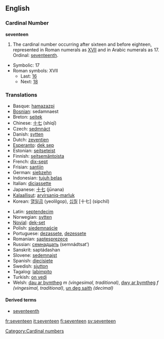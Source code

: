 ==English==

===Cardinal Number===
'''seventeen'''
# The cardinal number occurring after sixteen and before eighteen, represented in Roman numerals as [[XVII]] and in Arabic numerals as 17.  Ordinal: [[seventeenth]].
*Symbolic: 17
*Roman symbols: XVII
**Last: [[sixteen|16]]
**Next: [[eighteen|18]]

===Translations===
{{top}}
*Basque: [[hamazazpi]]
*[[Bosnian]]: sedamnaest
*Breton: [[seitek]]
*Chinese: [[十七]] (shíqī)
*Czech: [[sedmnáct]]
*Danish: [[sytten]]
*Dutch: [[zeventien]] {{f}}
*[[Esperanto]]: [[dek sep]]
*Estonian: [[seitseteist]]
*Finnish: [[seitsemäntoista]]
*French: [[dix-sept]] {{m}}
*Frisian: [[santjin]]
*German: [[siebzehn]] {{f}}
*Indonesian: [[tujuh belas]]
*Italian: [[diciassette]]
*Japanese: [[十七]] (jūnana)
*[[Kalaallisut]]: [[arvirsaniq-marluk]]
*Korean: [[열일곱]] (yeolilgop), [[십칠]] [十七] (sipchil)
{{mid}}
*Latin: [[septendecim]]
*Norwegian: [[sytten]]
*[[Novial]]: [[dek-set]]
*Polish: [[siedemnaście]]
*Portuguese: [[dezassete]], [[dezessete]]
*Romanian: [[şaptesprezece]]
*Russian: [[семнадцать]] (semnádtsat’)
*Sanskrit: saptádashan
*Slovene: [[sedemnajst]]
*Spanish: [[diecisiete]]
*Swedish: [[sjutton]]
*Tagalog: [[labimpito]]
*Turkish: [[on yedi]]
*Welsh: [[dau ar bymtheg]] ''m (vingesimal, traditional)'', [[dwy ar bymtheg]] ''f (vingesimal, traditional)'', [[un deg saith]] ''(decimal)''
{{bottom}}

====Derived terms====
*[[seventeenth]]

[[Category:Cardinal numbers]]

[[fr:seventeen]]
[[it:seventeen]]
[[fi:seventeen]]
[[sv:seventeen]]